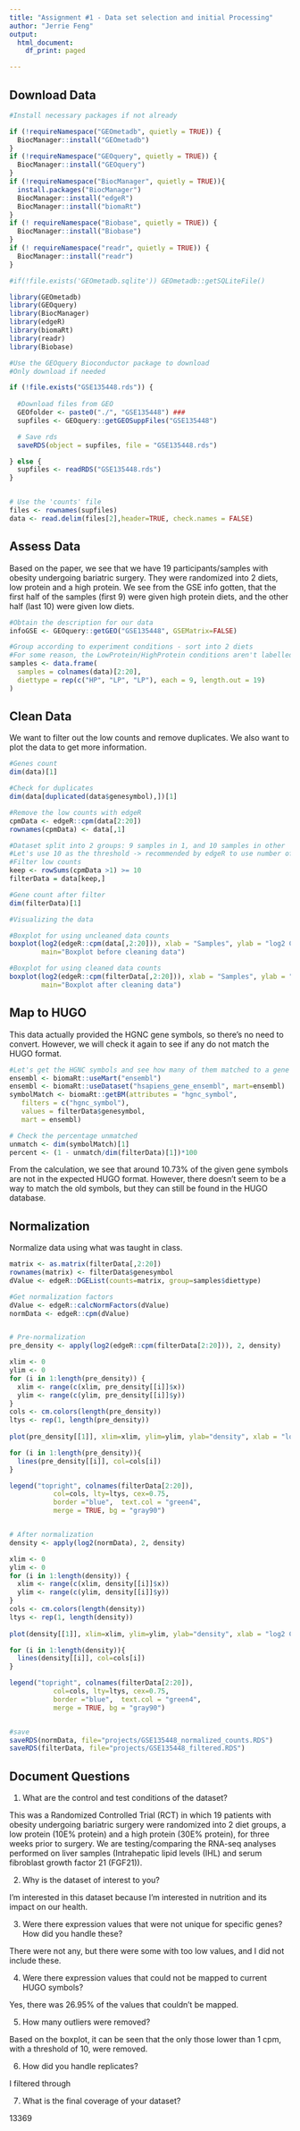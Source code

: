 ```yaml
---
title: "Assignment #1 - Data set selection and initial Processing"
author: "Jerrie Feng"
output:
  html_document:
    df_print: paged

---
```


## Download Data

```r
#Install necessary packages if not already

if (!requireNamespace("GEOmetadb", quietly = TRUE)) {
  BiocManager::install("GEOmetadb")
}  
if (!requireNamespace("GEOquery", quietly = TRUE)) {
  BiocManager::install("GEOquery")
}
if (!requireNamespace("BiocManager", quietly = TRUE)){
  install.packages("BiocManager")
  BiocManager::install("edgeR")
  BiocManager::install("biomaRt")
}
if (! requireNamespace("Biobase", quietly = TRUE)) {
  BiocManager::install("Biobase")
}
if (! requireNamespace("readr", quietly = TRUE)) {
  BiocManager::install("readr")
}

#if(!file.exists('GEOmetadb.sqlite')) GEOmetadb::getSQLiteFile()

library(GEOmetadb)
library(GEOquery)
library(BiocManager)
library(edgeR)
library(biomaRt)
library(readr)
library(Biobase)

```

```r
#Use the GEOquery Bioconductor package to download
#Only download if needed

if (!file.exists("GSE135448.rds")) {
 
  #Download files from GEO
  GEOfolder <- paste0("./", "GSE135448") ###
  supfiles <- GEOquery::getGEOSuppFiles("GSE135448")

  # Save rds
  saveRDS(object = supfiles, file = "GSE135448.rds")

} else {
  supfiles <- readRDS("GSE135448.rds")
}


# Use the 'counts' file
files <- rownames(supfiles)
data <- read.delim(files[2],header=TRUE, check.names = FALSE)

```


## Assess Data
Based on the paper, we see that we have 19 participants/samples with obesity undergoing bariatric surgery. They were randomized into 2 diets, low protein and a high protein. We see from the GSE info gotten, that the first half of the samples (first 9) were given high protein diets, and the other half (last 10) were given low diets.

```r
#Obtain the description for our data
infoGSE <- GEOquery::getGEO("GSE135448", GSEMatrix=FALSE)

#Group according to experiment conditions - sort into 2 diets
#For some reason, the LowProtein/HighProtein conditions aren't labelled on the given column names. So must split manually.  
samples <- data.frame(
  samples = colnames(data)[2:20],
  diettype = rep(c("HP", "LP", "LP"), each = 9, length.out = 19)
)

```


## Clean Data
We want to filter out the low counts and remove duplicates. We also want to plot the data to get more information.

```r
#Genes count
dim(data)[1]

#Check for duplicates 
dim(data[duplicated(data$genesymbol),])[1]

#Remove the low counts with edgeR
cpmData <- edgeR::cpm(data[2:20])
rownames(cpmData) <- data[,1]

#Dataset split into 2 groups: 9 samples in 1, and 10 samples in other
#Let's use 10 as the threshold -> recommended by edgeR to use number of replication
#Filter low counts
keep <- rowSums(cpmData >1) >= 10
filterData = data[keep,]

#Gene count after filter
dim(filterData)[1]

```

```r
#Visualizing the data

#Boxplot for using uncleaned data counts
boxplot(log2(edgeR::cpm(data[,2:20])), xlab = "Samples", ylab = "log2 CPM", las=2, cex.axis=0.9,
        main="Boxplot before cleaning data")

#Boxplot for using cleaned data counts
boxplot(log2(edgeR::cpm(filterData[,2:20])), xlab = "Samples", ylab = "log2 (CPM)", las=2, cex.axis=0.9,
        main="Boxplot after cleaning data")
```


## Map to HUGO
This data actually provided the HGNC gene symbols, so there's no need to convert. However, we will check it again to see if any do not match the HUGO format.

```r
#Let's get the HGNC symbols and see how many of them matched to a gene symbol
ensembl <- biomaRt::useMart("ensembl")
ensembl <- biomaRt::useDataset("hsapiens_gene_ensembl", mart=ensembl)
symbolMatch <- biomaRt::getBM(attributes = "hgnc_symbol",
   filters = c("hgnc_symbol"),
   values = filterData$genesymbol,
   mart = ensembl)

# Check the percentage unmatched
unmatch <- dim(symbolMatch)[1]
percent <- (1 - unmatch/dim(filterData)[1])*100

```
From the calculation, we see that around 10.73% of the given gene symbols are not in the expected HUGO format. However, there doesn't seem to be a way to match the old symbols, but they can still be found in the HUGO database.


## Normalization
Normalize data using what was taught in class.

```r
matrix <- as.matrix(filterData[,2:20])
rownames(matrix) <- filterData$genesymbol
dValue <- edgeR::DGEList(counts=matrix, group=samples$diettype)

#Get normalization factors
dValue <- edgeR::calcNormFactors(dValue)
normData <- edgeR::cpm(dValue)


# Pre-normalization
pre_density <- apply(log2(edgeR::cpm(filterData[2:20])), 2, density)

xlim <- 0
ylim <- 0
for (i in 1:length(pre_density)) {
  xlim <- range(c(xlim, pre_density[[i]]$x))
  ylim <- range(c(ylim, pre_density[[i]]$y))
}
cols <- cm.colors(length(pre_density))
ltys <- rep(1, length(pre_density))
    
plot(pre_density[[1]], xlim=xlim, ylim=ylim, ylab="density", xlab = "log2 CPM", type="n", cex.lab = 0.8, main="Pre-normalization")

for (i in 1:length(pre_density)){
  lines(pre_density[[i]], col=cols[i])
}

legend("topright", colnames(filterData[2:20]),  
           col=cols, lty=ltys, cex=0.75, 
           border ="blue",  text.col = "green4", 
           merge = TRUE, bg = "gray90") 


# After normalization
density <- apply(log2(normData), 2, density)

xlim <- 0
ylim <- 0
for (i in 1:length(density)) {
  xlim <- range(c(xlim, density[[i]]$x))
  ylim <- range(c(ylim, density[[i]]$y))
}
cols <- cm.colors(length(density))
ltys <- rep(1, length(density))
 
plot(density[[1]], xlim=xlim, ylim=ylim, ylab="density", xlab = "log2 CPM", main="After normalization")

for (i in 1:length(density)){
  lines(density[[i]], col=cols[i])
}

legend("topright", colnames(filterData[2:20]),  
           col=cols, lty=ltys, cex=0.75, 
           border ="blue",  text.col = "green4", 
           merge = TRUE, bg = "gray90") 


#save
saveRDS(normData, file="projects/GSE135448_normalized_counts.RDS")
saveRDS(filterData, file="projects/GSE135448_filtered.RDS")
```


## Document Questions
1. What are the control and test conditions of the dataset?

This was a Randomized Controlled Trial (RCT) in which 19 patients with obesity undergoing bariatric surgery were randomized into 2 diet groups, a low protein (10E% protein) and a high protein (30E% protein), for three weeks prior to surgery. We are testing/comparing the RNA-seq analyses performed on liver samples (Intrahepatic lipid levels (IHL) and serum fibroblast growth factor 21 (FGF21)).


2. Why is the dataset of interest to you?

I'm interested in this dataset because I'm interested in nutrition and its impact on our health.


3. Were there expression values that were not unique for specific genes? How did you handle these?

There were not any, but there were some with too low values, and I did not include these.


4. Were there expression values that could not be mapped to current HUGO symbols?

Yes, there was 26.95% of the values that couldn't be mapped.


5. How many outliers were removed?

Based on the boxplot, it can be seen that the only those lower than 1 cpm, with a threshold of 10, were removed.

6. How did you handle replicates?

I filtered through


7. What is the final coverage of your dataset?

13369